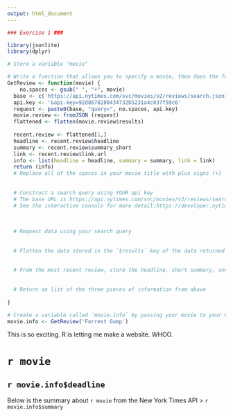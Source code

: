 ```yaml
---
output: html_document
---
```



```r
### Exercise 1 ###

library(jsonlite)
library(dplyr)

# Store a variable "movie"

# Write a function that allows you to specify a movie, then does the following:
GetReview <- function(movie) {
    no.spaces <- gsub(" ", "+", movie)
  base <- c('https://api.nytimes.com/svc/movies/v2/reviews/search.json?')
  api.key <- '&api-key=92d8678280434732b5231a4c037f59c6'
  request <- paste0(base, "query=", no.spaces, api.key)
  movie.review <- fromJSON (request)
  flattened <- flatten(movie.review$results)
  
  recent.review <- flattened[1,]
  headline <- recent.review$headline
  summary <- recent.review$summary_short
  link <- recent.review$link.url
  info <- list(headline = headline, summary = summary, link = link)
  return (info)
  # Replace all of the spaces in your movie title with plus signs (+)
  
  
  # Construct a search query using YOUR api key
  # The base URL is https://api.nytimes.com/svc/movies/v2/reviews/search.json?
  # See the interactive console for more detail:https://developer.nytimes.com/movie_reviews_v2.json#/Console/GET/reviews/search.json
  
  
  
  # Request data using your search query
  
  
  # Flatten the data stored in the `$results` key of the data returned to you
  
  
  # From the most recent review, store the headline, short summary, and link to full article each in their own variables
  
  
  # Return an list of the three pieces of information from above
  
}

# Create a variable called `movie.info` by passing your movie to your GetReview function
movie.info <- GetReview('Forrest Gump')
```

This is so exciting. R is letting me make a website. WHOO.

# `r movie`
## `r movie.info$deadline`
Below is the summary about `r movie` from the New York Times API
> `r movie.info$summary`


